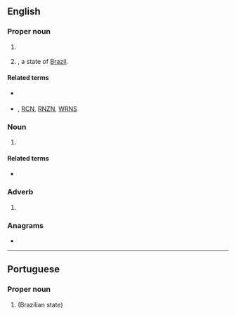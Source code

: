 {{also|rn|Rn}}
==English==

===Proper noun===
{{en-proper noun}}

# {{lb|en|UK|military|nautical}} {{initialism of|Royal Navy|lang=en}}
# {{abbreviation of|Rio Grande do Norte|dot=|lang=en}}, a state of [[Brazil]].

====Related terms====
* {{sense|UK military}} {{l|en|RAF}}
* {{sense|UK military}} {{l|en|RAN}}, [[RCN]], [[RNZN]], [[WRNS]]

===Noun===
{{en-noun}}

# {{lb|en|healthcare}} {{initialism of|[[registered]] [[nurse]]|lang=en}}

====Related terms====
* {{sense|registered nurse}} {{l|en|LPN}}

===Adverb===
{{en-adv|-}}

# {{lb|en|Internet slang|text messaging}} {{abbreviation of|right now|lang=en}}
#: {{ux|en|I'm so tired '''RN'''}}

===Anagrams===
* {{anagrams|en|NR|n****r|nr}}

----

==Portuguese==

===Proper noun===
{{pt-proper noun|m}}

# {{abbreviation of|Rio Grande do Norte|lang=pt|dot=}} (Brazilian state)
